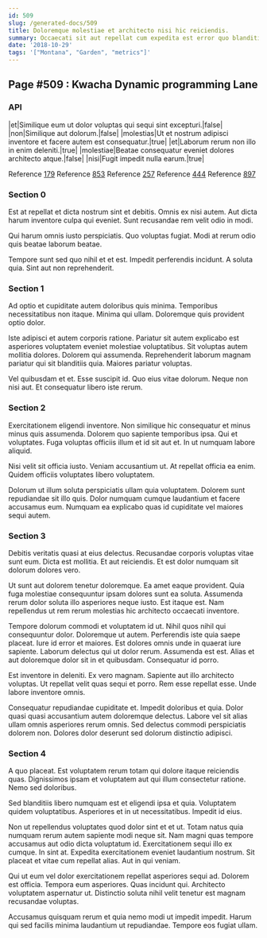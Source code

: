 ```yaml
---
id: 509
slug: /generated-docs/509
title: Doloremque molestiae et architecto nisi hic reiciendis.
summary: Occaecati sit aut repellat cum expedita est error quo blanditiis.
date: '2018-10-29'
tags: '["Montana", "Garden", "metrics"]'
---
```

## Page #509 : Kwacha Dynamic programming Lane

### API

|et|Similique eum ut dolor voluptas qui sequi sint excepturi.|false|
|non|Similique aut dolorum.|false|
|molestias|Ut et nostrum adipisci inventore et facere autem est consequatur.|true|
|et|Laborum rerum non illo in enim deleniti.|true|
|molestiae|Beatae consequatur eveniet dolores architecto atque.|false|
|nisi|Fugit impedit nulla earum.|true|

Reference [179](/generated-docs/179)
Reference [853](/generated-docs/853)
Reference [257](/generated-docs/257)
Reference [444](/generated-docs/444)
Reference [897](/generated-docs/897)


### Section 0
Est at repellat et dicta nostrum sint et debitis. Omnis ex nisi autem. Aut dicta harum inventore culpa qui eveniet. Sunt recusandae rem velit odio in modi.
 Qui harum omnis iusto perspiciatis. Quo voluptas fugiat. Modi at rerum odio quis beatae laborum beatae.
 Tempore sunt sed quo nihil et et est. Impedit perferendis incidunt. A soluta quia. Sint aut non reprehenderit.
### Section 1
Ad optio et cupiditate autem doloribus quis minima. Temporibus necessitatibus non itaque. Minima qui ullam. Doloremque quis provident optio dolor.
 Iste adipisci et autem corporis ratione. Pariatur sit autem explicabo est asperiores voluptatem eveniet molestiae voluptatibus. Sit voluptas autem mollitia dolores. Dolorem qui assumenda. Reprehenderit laborum magnam pariatur qui sit blanditiis quia. Maiores pariatur voluptas.
 Vel quibusdam et et. Esse suscipit id. Quo eius vitae dolorum. Neque non nisi aut. Et consequatur libero iste rerum.
### Section 2
Exercitationem eligendi inventore. Non similique hic consequatur et minus minus quis assumenda. Dolorem quo sapiente temporibus ipsa. Qui et voluptates. Fuga voluptas officiis illum et id sit aut et. In ut numquam labore aliquid.
 Nisi velit sit officia iusto. Veniam accusantium ut. At repellat officia ea enim. Quidem officiis voluptates libero voluptatem.
 Dolorum ut illum soluta perspiciatis ullam quia voluptatem. Dolorem sunt repudiandae sit illo quis. Dolor numquam cumque laudantium et facere accusamus eum. Numquam ea explicabo quas id cupiditate vel maiores sequi autem.
### Section 3
Debitis veritatis quasi at eius delectus. Recusandae corporis voluptas vitae sunt eum. Dicta est mollitia. Et aut reiciendis. Et est dolor numquam sit dolorum dolores vero.
 Ut sunt aut dolorem tenetur doloremque. Ea amet eaque provident. Quia fuga molestiae consequuntur ipsam dolores sunt ea soluta. Assumenda rerum dolor soluta illo asperiores neque iusto. Est itaque est. Nam repellendus ut rem rerum molestias hic architecto occaecati inventore.
 Tempore dolorum commodi et voluptatem id ut. Nihil quos nihil qui consequuntur dolor. Doloremque ut autem. Perferendis iste quia saepe placeat. Iure id error et maiores. Est dolores omnis unde in quaerat iure sapiente.
Laborum delectus qui ut dolor rerum. Assumenda est est. Alias et aut doloremque dolor sit in et quibusdam. Consequatur id porro.
 Est inventore in deleniti. Ex vero magnam. Sapiente aut illo architecto voluptas. Ut repellat velit quas sequi et porro. Rem esse repellat esse. Unde labore inventore omnis.
 Consequatur repudiandae cupiditate et. Impedit doloribus et quia. Dolor quasi quasi accusantium autem doloremque delectus. Labore vel sit alias ullam omnis asperiores rerum omnis. Sed delectus commodi perspiciatis dolorem non. Dolores dolor deserunt sed dolorum distinctio adipisci.
### Section 4
A quo placeat. Est voluptatem rerum totam qui dolore itaque reiciendis quas. Dignissimos ipsam et voluptatem aut qui illum consectetur ratione. Nemo sed doloribus.
 Sed blanditiis libero numquam est et eligendi ipsa et quia. Voluptatem quidem voluptatibus. Asperiores et in ut necessitatibus. Impedit id eius.
 Non ut repellendus voluptates quod dolor sint et et ut. Totam natus quia numquam rerum autem sapiente modi neque sit. Nam magni quas tempore accusamus aut odio dicta voluptatum id.
Exercitationem sequi illo ex cumque. In sint at. Expedita exercitationem eveniet laudantium nostrum. Sit placeat et vitae cum repellat alias. Aut in qui veniam.
 Qui ut eum vel dolor exercitationem repellat asperiores sequi ad. Dolorem est officia. Tempora eum asperiores. Quas incidunt qui. Architecto voluptatem aspernatur ut. Distinctio soluta nihil velit tenetur est magnam recusandae voluptas.
 Accusamus quisquam rerum et quia nemo modi ut impedit impedit. Harum qui sed facilis minima laudantium ut repudiandae. Tempore eos fugiat ullam.
